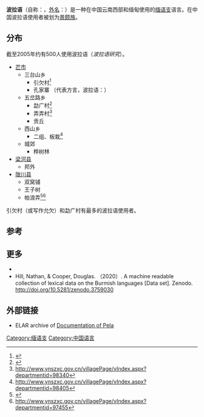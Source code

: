 {{Copy edit|time=2021-04-16T02:02:41+00:00}}
{{Infobox language
|name=波拉语
|altname=Bola
|states=中国
|ethnicity=1,000 （2001）<ref name=e18/>
|speakers=400
|date=2000
|ref=e18
|familycolor=汉藏语系
 |fam2=（[[藏缅语族|藏缅语族]]）
 |fam3=[[缅彝语群|缅彝语群]]
 |fam4=[[缅语支|缅语支]]
 |fam5=北部
|iso3=bxd
|glotto=pela1242
|glottorefname=Pela
}}

'''波拉语'''（自称：''{{IPA|pə31 la55}}''，[[外名与内名|外名]]：''{{IPA|po31 no51}}''）是一种在中国云南西部和缅甸使用的[[缅语支|缅语支]]语言。在中国波拉语使用者被划为[[景颇族|景颇族]]。

==分布==
截至2005年约有500人使用波拉语（''波拉语研究''）。

*[[芒市|芒市]]
**三台山乡
***引欠村<ref>{{Cite web |url=http://www.ynszxc.gov.cn/villagePage/vIndex.aspx?departmentid=98248 |title=存档副本 |access-date=2021-03-20 |archive-date=2018-07-23 |archive-url=https://web.archive.org/web/20180723212328/http://www.ynszxc.gov.cn/villagePage/vIndex.aspx?departmentid=98248 |dead-url=yes }}</ref>
***孔家寨 （代表方言，波拉语：''{{IPA|tsɛ˧˩kʰauŋ˧˥tam˧˩}}''）
**五岔路乡
***勐广村<ref>{{Cite web |url=http://www.ynszxc.gov.cn/villagePage/vIndex.aspx?departmentid=98342 |title=存档副本 |access-date=2021-03-20 |archive-date=2016-03-04 |archive-url=https://web.archive.org/web/20160304220355/http://www.ynszxc.gov.cn/villagePage/vIndex.aspx?departmentid=98342 |dead-url=no }}</ref>
***弄弄村<ref>http://www.ynszxc.gov.cn/villagePage/vIndex.aspx?departmentid=98340</ref>
***贡丘
**西山乡
***二组、板栽<ref>http://www.ynszxc.gov.cn/villagePage/vIndex.aspx?departmentid=98405</ref>
**城郊
***桦树林
*[[梁河县|梁河县]]
**邦外
*[[陇川县|陇川县]]
**双窝铺
**王子树
**帕浪弄<ref>{{Cite web |url=http://www.ynszxc.gov.cn/villagePage/vIndex.aspx?departmentid=97454 |title=存档副本 |access-date=2021-03-20 |archive-date=2016-10-10 |archive-url=https://web.archive.org/web/20161010044942/http://www.ynszxc.gov.cn/villagePage/vIndex.aspx?departmentid=97454 |dead-url=no }}</ref><ref>http://www.ynszxc.gov.cn/villagePage/vIndex.aspx?departmentid=97455</ref>

引欠村（或写作允欠）和勐广村有最多的波拉语使用者。

==参考==
{{reflist}}

==更多==
*{{cite book |last1= 戴 |first1= 慶廈 |last2= 蔣 |first2= 潁 |last3= 孔 |first3= 志恩 |date= 2007 |title= 波拉語研究 |language= zh |location= Beijing |publisher= 民族出版社 |isbn= 9787105089932 }}
*Hill, Nathan, & Cooper, Douglas. （2020）. A machine readable collection of lexical data on the Burmish languages [Data set]. Zenodo. http://doi.org/10.5281/zenodo.3759030

==外部链接==
* ELAR archive of [http://elar.soas.ac.uk/deposit/0336 Documentation of Pela] {{Wayback|url=http://elar.soas.ac.uk/deposit/0336 |date=20160822102638 }}

{{中国语言}}
{{汉藏语系}}
{{缅彝语群}}

[[Category:缅语支|Category:缅语支]]
[[Category:中国语言|Category:中国语言]]


{{st-lang-stub}}